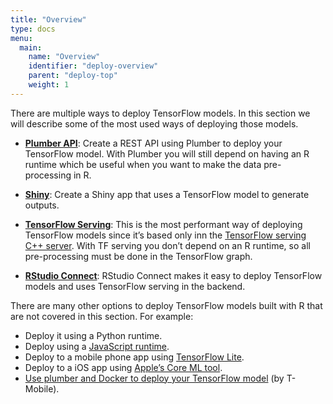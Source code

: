 ```yaml
---
title: "Overview"
type: docs
menu:
  main:
    name: "Overview"
    identifier: "deploy-overview"
    parent: "deploy-top"
    weight: 1
---
```


There are multiple ways to deploy TensorFlow models. In this section we will 
describe some of the most used ways of deploying those models.

- **[Plumber API](/deploy/plumber)**: Create a REST API using Plumber to deploy
your TensorFlow model. With Plumber you will still depend on having an R runtime
which be useful when you want to make the data pre-processing in R.

- **[Shiny](/deploy/shiny)**: Create a Shiny app that uses a TensorFlow model 
to generate outputs. 

- **[TensorFlow Serving](/deploy/docker)**: This is the most performant way of deploying TensorFlow models since it's based only inn the [TensorFlow serving C++ server](https://github.com/tensorflow/serving). With TF serving you don't depend
on an R runtime, so all pre-processing must be done in the TensorFlow graph.

- **[RStudio Connect](/deploy/rsconnect)**: RStudio Connect makes it easy to deploy
TensorFlow models and uses TensorFlow serving in the backend.

There are many other options to deploy TensorFlow models built with R that are not
covered in this section. For example:

- Deploy it using a Python runtime.
- Deploy using a [JavaScript runtime](https://www.tensorflow.org/js/tutorials#convert_pretained_models_to_tensorflowjs).
- Deploy to a mobile phone app using [TensorFlow Lite](https://www.tensorflow.org/lite/guide).
- Deploy to a iOS app using [Apple's Core ML tool](https://developer.apple.com/documentation/coreml/converting_trained_models_to_core_ml).
- [Use plumber and Docker to deploy your TensorFlow model](https://github.com/tmobile/r-tensorflow-api) (by T-Mobile).


